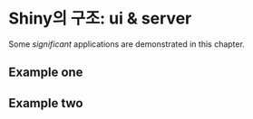 # Shiny의 구조: ui & server {#structure}

Some _significant_ applications are demonstrated in this chapter.

## Example one

## Example two
